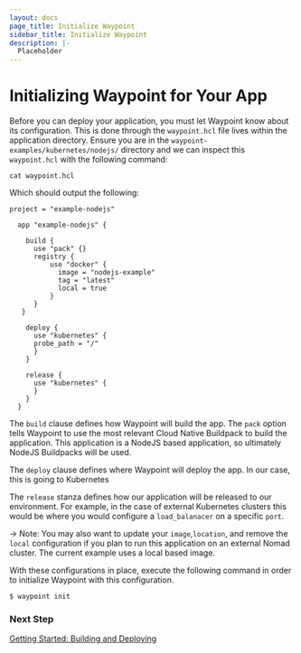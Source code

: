```yaml
---
layout: docs
page_title: Initialize Waypoint
sidebar_title: Initialize Waypoint
description: |-
  Placeholder
---
```


# Initializing Waypoint for Your App

Before you can deploy your application, you must let Waypoint know about its configuration. This is done through the `waypoint.hcl`
file lives within the application directory. Ensure you are in the `waypoint-examples/kubernetes/nodejs/` directory and we can inspect this
`waypoint.hcl` with the following command:

```shell-session
cat waypoint.hcl
```

Which should output the following:

```shell
project = "example-nodejs"

  app "example-nodejs" {

    build {
      use "pack" {}
      registry {
          use "docker" {
            image = "nodejs-example"
            tag = "latest"
            local = true
          }
      }
   }

    deploy {
      use "kubernetes" {
      probe_path = "/"
      }
    }

    release {
      use "kubernetes" {
      }
    }
  }
```

The `build` clause defines how Waypoint will build the app. The `pack` option tells Waypoint to use the most relevant Cloud Native
Buildpack to build the application. This application is a NodeJS based application, so ultimately NodeJS Buildpacks will be used.

The `deploy` clause defines where Waypoint will deploy the app. In our case, this is going to Kubernetes

The `release` stanza defines how our application will be released to our environment. For example, in the case of external Kubernetes
clusters this would be where you would configure a `load_balanacer` on a specific `port`.

-> Note: You may also want to update your `image`,`location`, and remove the `local` configuration if you plan to run this application
on an external Nomad cluster. The current example uses a local based image.

With these configurations in place, execute the following command in order to initialize Waypoint with this configuration.

```shell-session
$ waypoint init
```

### Next Step

[Getting Started: Building and Deploying](/docs/getting-started/k8s-example-app/deploy-app)

